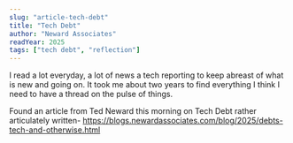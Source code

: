 ```yaml
---
slug: "article-tech-debt"
title: "Tech Debt"
author: "Neward Associates"
readYear: 2025
tags: ["tech debt", "reflection"]
---
```

I read a lot everyday, a lot of news a tech reporting to keep abreast of what is new and going on.  It took me about
two years to find everything I think I need to have a thread on the pulse of things.

Found an article from Ted Neward this morning on Tech Debt rather articulately written- https://blogs.newardassociates.com/blog/2025/debts-tech-and-otherwise.html

